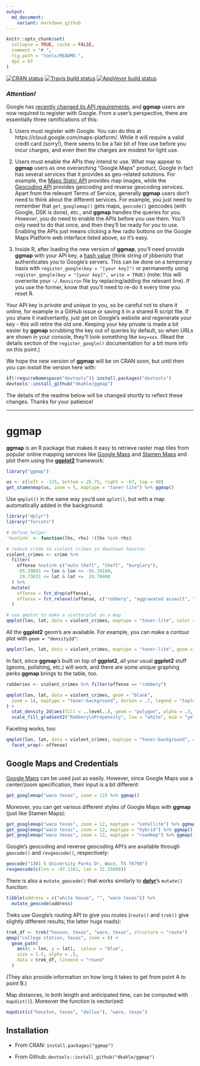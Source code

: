 ```yaml
---
output:
  md_document:
    variant: markdown_github
---
```


<!-- README.md is generated from README.Rmd. Please edit that file -->

```r
knitr::opts_chunk$set(
  collapse = TRUE, cache = FALSE,
  comment = "# ",
  fig.path = "tools/README-",
  dpi = 67
)
```

<!-- badges: start -->
[![CRAN status](https://www.r-pkg.org/badges/version/ggmap)](https://cran.r-project.org/package=ggmap)
[![Travis build status](https://travis-ci.org/dkahle/ggmap.svg?branch=master)](https://travis-ci.org/dkahle/ggmap)
[![AppVeyor build status](https://ci.appveyor.com/api/projects/status/github/dkahle/ggmap?branch=master&svg=true)](https://ci.appveyor.com/project/dkahle/ggmap)
<!-- badges: end -->


### _Attention!_ 

Google has [recently changed its API requirements](https://developers.google.com/maps/documentation/geocoding/usage-and-billing), and __ggmap__ users are now required to register with Google. From a user's perspective, there are essentially three ramifications of this:

1. Users must register with Google. You can do this at https://cloud.google.com/maps-platform/. While it will require a valid credit card (sorry!), there seems to be a fair bit of free use before you incur charges, and even then the charges are modest for light use.

2. Users must enable the APIs they intend to use. What may appear to __ggmap__ users as one overarching "Google Maps" product, Google in fact has several services that it provides as geo-related solutions. For example, the [Maps Static API](https://developers.google.com/maps/documentation/maps-static/intro) provides map images, while the [Geocoding API](https://developers.google.com/maps/documentation/geocoding/intro) provides geocoding and reverse geocoding services.  Apart from the relevant Terms of Service, generally __ggmap__ users don't need to think about the different services. For example, you just need to remember that `get_googlemap()` gets maps, `geocode()` geocodes (with Google, DSK is done), etc., and __ggmap__ handles the queries for you.  _However_, you do need to enable the APIs before you use them. You'll only need to do that once, and then they'll be ready for you to use. Enabling the APIs just means clicking a few radio buttons on the Google Maps Platform web interface listed above, so it's easy.

3. Inside R, after loading the new version of __ggmap__, you'll need provide __ggmap__ with your API key, a [hash value](https://en.wikipedia.org/wiki/Hash_function) (think string of jibberish) that authenticates you to Google's servers. This can be done on a temporary basis with `register_google(key = "[your key]")` or permanently using `register_google(key = "[your key]", write = TRUE)` (note: this will overwrite your `~/.Renviron` file by replacing/adding the relevant line). If you use the former, know that you'll need to re-do it every time you reset R.
  
Your API key is _private_ and unique to you, so be careful not to share it online, for example in a GitHub issue or saving it in a shared R script file. If you share it inadvertantly, just get on Google's website and regenerate your key - this will retire the old one. Keeping your key private is made a bit easier by __ggmap__ scrubbing the key out of queries by default, so when URLs are shown in your console, they'll look something like `key=xxx`.  (Read the details section of the `register_google()` documentation for a bit more info on this point.)

We hope the new version of __ggmap__ will be on CRAN soon, but until then you can install the version here with:
```r
if(!requireNamespace("devtools")) install.packages("devtools")
devtools::install_github("dkahle/ggmap")
```

The details of the readme below will be changed shortly to reflect these changes. Thanks for your patience!

<hr>

# ggmap

__ggmap__ is an R package that makes it easy to retrieve raster map tiles from popular online mapping services like [Google Maps](https://developers.google.com/maps/documentation/static-maps/?hl=en) and [Stamen Maps](http://maps.stamen.com) and plot them using the [__ggplot2__](https://github.com/tidyverse/ggplot2) framework:

```r
library("ggmap")

us <- c(left = -125, bottom = 25.75, right = -67, top = 49)
get_stamenmap(us, zoom = 5, maptype = "toner-lite") %>% ggmap() 
```

Use `qmplot()` in the same way you'd use `qplot()`, but with a map automatically added in the background:

```r
library("dplyr")
library("forcats")

# define helper
`%notin%` <- function(lhs, rhs) !(lhs %in% rhs)

# reduce crime to violent crimes in downtown houston
violent_crimes <- crime %>% 
  filter(
    offense %notin% c("auto theft", "theft", "burglary"),
    -95.39681 <= lon & lon <= -95.34188,
     29.73631 <= lat & lat <=  29.78400
  ) %>% 
  mutate(
    offense = fct_drop(offense),
    offense = fct_relevel(offense, c("robbery", "aggravated assault", "rape", "murder"))
  )

# use qmplot to make a scatterplot on a map
qmplot(lon, lat, data = violent_crimes, maptype = "toner-lite", color = I("red"))
```

All the __ggplot2__ geom's are available.  For example, you can make a contour plot with `geom = "density2d"`:

```r
qmplot(lon, lat, data = violent_crimes, maptype = "toner-lite", geom = "density2d", color = I("red"))
```

In fact, since __ggmap__'s built on top of __ggplot2__, all your usual __ggplot2__ stuff (geoms, polishing, etc.) will work, and there are some unique graphing perks __ggmap__ brings to the table, too.

```r
robberies <- violent_crimes %>% filter(offense == "robbery")

qmplot(lon, lat, data = violent_crimes, geom = "blank", 
  zoom = 14, maptype = "toner-background", darken = .7, legend = "topleft"
) +
  stat_density_2d(aes(fill = ..level..), geom = "polygon", alpha = .3, color = NA) +
  scale_fill_gradient2("Robbery\nPropensity", low = "white", mid = "yellow", high = "red", midpoint = 650)
```

Faceting works, too:

```r
qmplot(lon, lat, data = violent_crimes, maptype = "toner-background", color = offense) + 
  facet_wrap(~ offense)
```






## Google Maps and Credentials

[Google Maps](http://developers.google.com/maps/terms) can be used just as easily.  However, since Google Maps use a center/zoom specification, their input is a bit different:
```r
get_googlemap("waco texas", zoom = 12) %>% ggmap()
```

Moreover, you can get various different styles of Google Maps with __ggmap__ (just like Stamen Maps):
```r
get_googlemap("waco texas", zoom = 12, maptype = "satellite") %>% ggmap()
get_googlemap("waco texas", zoom = 12, maptype = "hybrid") %>% ggmap()
get_googlemap("waco texas", zoom = 12, maptype = "roadmap") %>% ggmap()
```

Google's geocoding and reverse geocoding API's are available through `geocode()` and `revgeocode()`, respectively:
```r
geocode("1301 S University Parks Dr, Waco, TX 76798")
revgeocode(c(lon = -97.1161, lat = 31.55098))
```

There is also a `mutate_geocode()` that works similarly to [__dplyr__](https://github.com/hadley/dplyr)'s `mutate()` function:
```r
tibble(address = c("white house", "", "waco texas")) %>% 
  mutate_geocode(address)
```


Treks use Google's routing API to give you routes (`route()` and `trek()` give slightly different results; the latter hugs roads):
```r
trek_df <- trek("houson, texas", "waco, texas", structure = "route")
qmap("college station, texas", zoom = 8) +
  geom_path(
    aes(x = lon, y = lat),  colour = "blue",
    size = 1.5, alpha = .5,
    data = trek_df, lineend = "round"
  )
```

(They also provide information on how long it takes to get from point A to point B.)


Map distances, in both length and anticipated time, can be computed with `mapdist()`).  Moreover the function is vectorized:
```r
mapdist(c("houston, texas", "dallas"), "waco, texas")
```







## Installation

* From CRAN: `install.packages("ggmap")`

* From Github: `devtools::install_github("dkahle/ggmap")`

